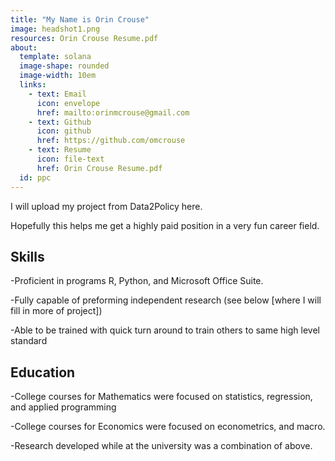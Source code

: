 ```yaml
---
title: "My Name is Orin Crouse"
image: headshot1.png
resources: Orin Crouse Resume.pdf
about:
  template: solana
  image-shape: rounded
  image-width: 10em
  links: 
    - text: Email
      icon: envelope
      href: mailto:orinmcrouse@gmail.com
    - text: Github
      icon: github
      href: https://github.com/omcrouse
    - text: Resume
      icon: file-text
      href: Orin Crouse Resume.pdf
  id: ppc
---
```


:::{ppc}

I will upload my project from Data2Policy here.

Hopefully this helps me get a highly paid position in a very fun career field.

## Skills
 
-Proficient in programs R, Python, and Microsoft Office Suite.

-Fully capable of preforming independent research (see below [where I will fill in more of project])

-Able to be trained with quick turn around to train others to same high level standard

## Education
-College courses for Mathematics were focused on statistics, regression, and applied programming

-College courses for Economics were focused on econometrics, and macro.

-Research developed while at the university was a combination of above.







:::
